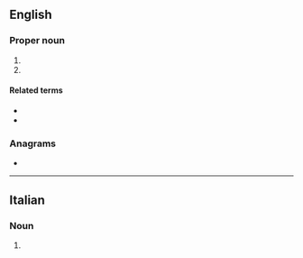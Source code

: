 {{also|cor|Cor|cór|ćor|còr|côr|cor-}}
==English==

===Proper noun===
{{en-proper noun}}

# {{abbreviation of|Corinthians|lang=en}}
# {{abbreviation of|Cornwall|lang=en}}

====Related terms====
* {{l|en|1 Cor.}}
* {{l|en|2 Cor.}}

===Anagrams===
* {{anagrams|en|CRO|OCR|ORC|ROC|orc|roc}}

----

==Italian==

===Noun===
{{head|it|noun|plural|Cor.}}
# {{lb|it|music}} {{abbreviation of|corno||French horn|lang=it}}
